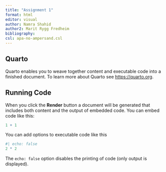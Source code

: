 ```yaml
---
title: "Assignment 1"
format: html
editor: visual
author: Namra Shahid
author2: Marit Rygg Fredheim
bibliography: 
csl: apa-no-ampersand.csl
---
```


## Quarto

Quarto enables you to weave together content and executable code into a finished document.
To learn more about Quarto see <https://quarto.org>.

## Running Code

When you click the **Render** button a document will be generated that includes both content and the output of embedded code.
You can embed code like this:

```r
1 + 1
```

You can add options to executable code like this

```r
#| echo: false
2 * 2
```

The `echo: false` option disables the printing of code (only output is displayed).
